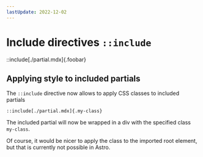 ```yaml
---
lastUpdate: 2022-12-02
---
```


# Include directives `::include`

::include[./partial.mdx]{.foobar}

## Applying style to included partials

The `::include` directive now allows to apply CSS classes to included partials

```mdx
::include[./partial.mdx]{.my-class}
```

The included partial will now be wrapped in a div with the specified class `my-class`.

Of course, it would be nicer to apply the class to the imported root element, but that is currently not possible in Astro.
